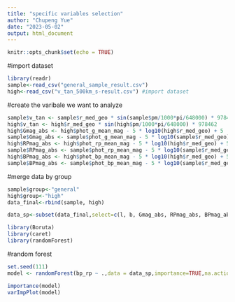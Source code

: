 ---
title: "specific variables selection"
author: "Chupeng Yue"
date: "2023-05-02"
output: html_document
---

```{r setup, include=FALSE}
knitr::opts_chunk$set(echo = TRUE)
```

#import dataset
```{r}
library(readr)
sample<-read_csv("general_sample_result.csv")
high<-read_csv("v_tan_500km_s-result.csv") #import dataset
```
#create the varibale we want to analyze
```{r}
sample$v_tan <- sample$r_med_geo * sin(sample$pm/1000*pi/648000) * 978462
high$v_tan <- high$r_med_geo * sin(high$pm/1000*pi/648000) * 978462
high$Gmag_abs <- high$phot_g_mean_mag - 5 * log10(high$r_med_geo) + 5
sample$Gmag_abs <- sample$phot_g_mean_mag - 5 * log10(sample$r_med_geo) + 5
high$RPmag_abs <- high$phot_rp_mean_mag - 5 * log10(high$r_med_geo) + 5
sample$RPmag_abs <- sample$phot_rp_mean_mag - 5 * log10(sample$r_med_geo) + 5
high$BPmag_abs <- high$phot_bp_mean_mag - 5 * log10(high$r_med_geo) + 5
sample$BPmag_abs <- sample$phot_bp_mean_mag - 5 * log10(sample$r_med_geo) + 5
```




#merge data by group 
```{r}
sample$group<-"general"
high$group<-"high"
data_final<-rbind(sample, high)
```

```{r}
data_sp<-subset(data_final,select=c(l, b, Gmag_abs, RPmag_abs, BPmag_abs, bp_rp,bp_g,g_rp, mh_msc, ebpminrp_gspphot...149,ebpminrp_gspphot...192, teff_gspphot...131,teff_gspphot...168,logg_gspphot...134,logg_gspphot...171,alphafe_gspspec,fem_gspspec,sife_gspspec,cafe_gspspec,feiim_gspspec))
```

```{r}
library(Boruta)
library(caret)
library(randomForest)
```
#random forest 
```{r}
set.seed(111)
model <- randomForest(bp_rp ~ .,data = data_sp,importance=TRUE,na.action=na.roughfix)#use roughfix to replace na value and get the model
```

```{r}
importance(model)
varImpPlot(model)
```



